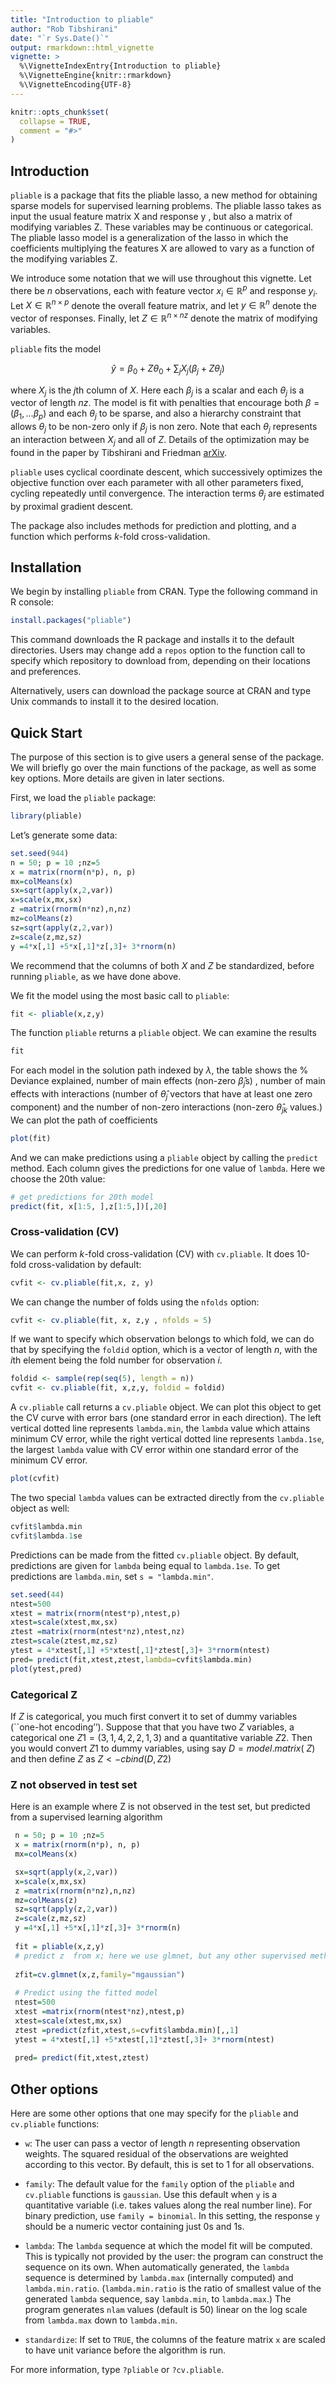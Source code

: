 ```yaml
---
title: "Introduction to pliable"
author: "Rob Tibshirani"
date: "`r Sys.Date()`"
output: rmarkdown::html_vignette
vignette: >
  %\VignetteIndexEntry{Introduction to pliable}
  %\VignetteEngine{knitr::rmarkdown}
  %\VignetteEncoding{UTF-8}
---
```


```r
knitr::opts_chunk$set(
  collapse = TRUE,
  comment = "#>"
)
```

## Introduction

`pliable` is a package that fits the pliable lasso, a new method for obtaining sparse models for supervised learning problems. The
     pliable lasso 
takes as input the usual feature matrix X and response y , but   also a  matrix of modifying variables Z. These variables may be continuous or categorical.
     The pliable lasso model is a generalization of the lasso in which the
     coefficients multiplying the features X are allowed to vary as a
     function of the modifying variables Z. 


We introduce some notation that we will use throughout this vignette. Let there be $n$ observations, each with feature vector $x_i \in \mathbb{R}^p$ and response $y_i$. Let $X \in \mathbb{R}^{n \times p}$ denote the overall feature matrix, and let $y \in \mathbb{R}^n$ denote the vector of responses. Finally, let $Z \in \mathbb{R}^{n \times nz}$ denote the matrix of modifying variables.

`pliable` fits the model

<p align="center">
$$ \hat y  = \beta_0+ Z\theta_0+ \sum_j X_j(\beta_j + Z\theta_j)$$

</p>
where $X_j$ is the $j$th column of $X$. Here each $\beta_j$ is a scalar and each
$\theta_j$ is a vector of length $nz$. The model is fit with penalties that
encourage both $\beta=(\beta_1, \ldots \beta_p)$ and each $\theta_j$ to be sparse,
and also a hierarchy constraint that allows $\theta_j$ to be non-zero only if $\beta_j$
is non zero. Note that each $\theta_j$ represents an interaction between $X_j$ and all of
$Z$. Details of the optimization may be found in the paper by Tibshirani
and Friedman [arXiv](https://arxiv.org/abs/1712.00484).	


`pliable` uses cyclical coordinate descent, which successively optimizes the objective function over each parameter with all other parameters fixed, cycling repeatedly until convergence.  The interaction terms $\theta_j$ are estimated by proximal gradient
descent.

The package also includes methods for prediction and plotting, and a function which performs $k$-fold cross-validation.

## Installation

We begin by installing `pliable` from CRAN. Type the following command in R console:
```r
install.packages("pliable")
```

This command downloads the R package and installs it to the default directories. Users may change add a `repos` option to the function call to specify which repository to download from, depending on their locations and preferences.

Alternatively, users can download the package source at CRAN and type Unix commands to install it to the desired location.

## Quick Start

The purpose of this section is to give users a general sense of the package. We will briefly go over the main functions of the package, as well as some key options. More details are given in later sections.

First, we load the `pliable` package:
```r
library(pliable)
```

Let's generate some data:
```r
set.seed(944)
n = 50; p = 10 ;nz=5
x = matrix(rnorm(n*p), n, p)
mx=colMeans(x)
sx=sqrt(apply(x,2,var))
x=scale(x,mx,sx) 
z =matrix(rnorm(n*nz),n,nz)
mz=colMeans(z)
sz=sqrt(apply(z,2,var))
z=scale(z,mz,sz)
y =4*x[,1] +5*x[,1]*z[,3]+ 3*rnorm(n)
```

We recommend that the columns of both $X$ and $Z$ be standardized, before running `pliable`, as we have done above.

We fit the model using the most basic call to `pliable`:
```r
fit <- pliable(x,z,y)
```


The function `pliable` returns a `pliable` object. We can examine the results
```r

fit

```
For each model in the solution path indexed by $\lambda$, the table shows the % Deviance explained, number of main effects (non-zero $\hat\beta_j$s) , number of main effects with interactions  (number of $\hat\theta_j$ vectors that have at least one zero component)  and the number of non-zero interactions (non-zero $\hat\theta_{jk}$ values.)
We can plot the path of coefficients
```r
plot(fit)
```

And we can make predictions using a `pliable` object by calling the `predict` method. Each column gives the predictions for one value of `lambda`.
Here we choose the 20th value:
```r
# get predictions for 20th model
predict(fit, x[1:5, ],z[1:5,])[,20]
```

### Cross-validation (CV)

We can perform $k$-fold cross-validation (CV) with `cv.pliable`. It does 10-fold cross-validation by default:
```r
cvfit <- cv.pliable(fit,x, z, y)
```

We can change the number of folds using the `nfolds` option:
```r
cvfit <- cv.pliable(fit, x, z,y , nfolds = 5)
```

If we want to specify which observation belongs to which fold, we can do that by specifying the `foldid` option, which is a vector of length $n$, with the $i$th element being the fold number for observation $i$.
```r
foldid <- sample(rep(seq(5), length = n))
cvfit <- cv.pliable(fit, x,z,y, foldid = foldid)
```

A `cv.pliable` call returns a `cv.pliable` object. We can plot this object to get the CV curve with error bars (one standard error in each direction). The left vertical dotted line represents `lambda.min`, the `lambda` value which attains minimum CV error, while the right vertical dotted line represents `lambda.1se`, the largest `lambda` value with CV error within one standard error of the minimum CV error.
```r
plot(cvfit)
```


The two special `lambda` values can be extracted directly from the `cv.pliable` object as well:
```r
cvfit$lambda.min
cvfit$lambda.1se
```

Predictions can be made from  the fitted `cv.pliable` object. By default, predictions are given for `lambda` being equal to `lambda.1se`. To get predictions are `lambda.min`, set `s = "lambda.min"`.
```r
set.seed(44)
ntest=500
xtest = matrix(rnorm(ntest*p),ntest,p)
xtest=scale(xtest,mx,sx) 
ztest =matrix(rnorm(ntest*nz),ntest,nz)
ztest=scale(ztest,mz,sz) 
ytest = 4*xtest[,1] +5*xtest[,1]*ztest[,3]+ 3*rnorm(ntest)
pred= predict(fit,xtest,ztest,lambda=cvfit$lambda.min)
plot(ytest,pred)

```

### Categorical Z

If $Z$ is categorical, you much first convert it to  set of dummy variables
(``one-hot encoding''). Suppose that that you have two $Z$ variables, a categorical one
$Z1= (3,1,4,2,2,1,3)$ and a quantitative variable $Z2$.
Then you would convert $Z1$ to dummy variables, using say $D=model.matrix(~Z)$
and then define $Z$ as $Z <- cbind(D,Z2)$


### Z not observed in test set
Here is an example where Z is not observed in the test set, but predicted
    from a supervised learning algorithm

```r
 n = 50; p = 10 ;nz=5
 x = matrix(rnorm(n*p), n, p)
 mx=colMeans(x)

 sx=sqrt(apply(x,2,var))
 x=scale(x,mx,sx) 
 z =matrix(rnorm(n*nz),n,nz)
 mz=colMeans(z)
 sz=sqrt(apply(z,2,var))
 z=scale(z,mz,sz)
 y =4*x[,1] +5*x[,1]*z[,3]+ 3*rnorm(n)
 
 fit = pliable(x,z,y)
 # predict z  from x; here we use glmnet, but any other supervised method can be used
 
 zfit=cv.glmnet(x,z,family="mgaussian")
 
 # Predict using the fitted model
 ntest=500
 xtest =matrix(rnorm(ntest*nz),ntest,p)
 xtest=scale(xtest,mx,sx) 
 ztest =predict(zfit,xtest,s=cvfit$lambda.min)[,,1]
 ytest = 4*xtest[,1] +5*xtest[,1]*ztest[,3]+ 3*rnorm(ntest)
 
 pred= predict(fit,xtest,ztest)
```

## Other options

Here are some other options that one may specify for the `pliable` and `cv.pliable` functions:

-   `w`: The user can pass a vector of length $n$ representing observation weights. The squared residual of the observations are weighted according to this vector. By default, this is set to 1 for all observations. 

-   `family`: The default value for the `family` option of the `pliable` and `cv.pliable` functions is `gaussian`. Use this default when `y` is a quantitative variable (i.e. takes values along the real number line). 
    For binary prediction, use `family = binomial`. In this setting, the response `y` should be a numeric vector containing just 0s and 1s.
  
-   `lambda`: The `lambda` sequence at which the model fit will be computed. This is typically not provided by the user: the program can construct the sequence on its own. When automatically generated, the `lambda` sequence is determined by `lambda.max` (internally computed) and `lambda.min.ratio`. (`lambda.min.ratio` is the ratio of smallest value of the generated `lambda` sequence, say `lambda.min`, to `lambda.max`.) The program generates `nlam` values (default is 50) linear on the log scale from `lambda.max` down to `lambda.min`.

-   `standardize`: If set to `TRUE`, the columns of the feature matrix `x` are scaled to have unit variance before the algorithm is run.

For more information, type `?pliable` or `?cv.pliable`.
